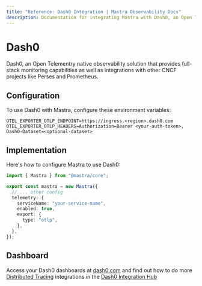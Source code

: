 ```yaml
---
title: "Reference: Dash0 Integration | Mastra Observability Docs"
description: Documentation for integrating Mastra with Dash0, an Open Telementry native observability solution.
---
```


# Dash0

Dash0, an Open Telementry native observability solution that provides full-stack monitoring capabilities as well as integrations with other CNCF projects like Perses and Prometheus.

## Configuration

To use Dash0 with Mastra, configure these environment variables:

```env
OTEL_EXPORTER_OTLP_ENDPOINT=https://ingress.<region>.dash0.com
OTEL_EXPORTER_OTLP_HEADERS=Authorization=Bearer <your-auth-token>, Dash0-Dataset=<optional-dataset>
```

## Implementation

Here's how to configure Mastra to use Dash0:

```typescript
import { Mastra } from "@mastra/core";

export const mastra = new Mastra({
  // ... other config
  telemetry: {
    serviceName: "your-service-name",
    enabled: true,
    export: {
      type: "otlp",
    },
  },
});
```

## Dashboard

Access your Dash0 dashboards at [dash0.com](https://www.dash0.com/) and find out how to do more [Distributed Tracing](https://www.dash0.com/distributed-tracing) integrations in the [Dash0 Integration Hub](https://www.dash0.com/hub/integrations) 
